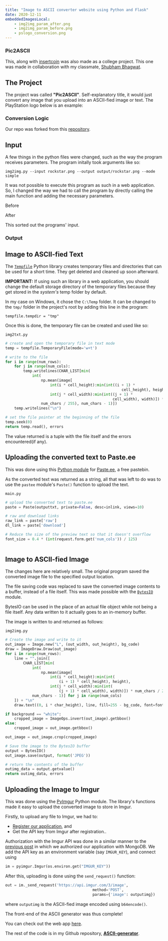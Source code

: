 ---
title: "Image to ASCII converter website using Python and Flask"
date: 2020-12-11
embeddedImagesLocal:
    - img2img_param_after.png
    - img2img_param_before.png
    - pslogo_conversion.png
---

###  Pic2ASCII

This, along with [insertcoin](https://1gokul.github.io/insertcoin-store/2020-12-06/insertcoin-login-system/) was also made as a college project. This one was made in collaboration with my classmate, [Shubham Bhagwat](https://shubhamxb.github.io/). 


## The Project

The project was called **"Pic2ASCII"**. Self-explanatory title, it would just convert any image that you upload into an ASCII-fied image or text. The PlayStation logo below is an example:
<GatsbyImage alt="pslogo" image={getImage(props.localImages[2])} />


### Conversion Logic

Our repo was forked from this [repository](https://github.com/uvipen/ASCII-generator).

## Input

A few things in the python files were changed, such as the way the program receives parameters. The program initally took arguments like so:

``` img2img.py --input rockstar.png --output output/rockstar.png --mode simple ```

It was not possible to execute this program as such in a web application. So, I changed the way we had to call the program by directly calling the main function and adding the necessary parameters.

Before
<GatsbyImage alt="img2img_param_before.png" image={getImage(props.localImages[1])} />

After
<GatsbyImage alt="img2img_param_before.png" image={getImage(props.localImages[0])} />

This sorted out the programs' input.

### Output 

## Image to ASCII-fied Text

The [`Tempfile`](https://docs.python.org/3/library/tempfile.html) Python library creates temporary files and directories that can be used for a short time. They get deleted and cleaned up soon afterward.

**IMPORTANT:** If using such an library in a web application, you should change the default storage directory of the temporary files because they get stored in the *system's* temp folder by default.

In my case on Windows, it chose the `C:\Temp` folder. It can be changed to the `tmp/` folder in the project's root by adding this line in the program:

`tempfile.tempdir = "tmp" `

Once this is done, the temporary file can be created and used like so:

`img2txt.py`
```python
# create and open the temporary file in text mode
temp = tempfile.TemporaryFile(mode='w+t')

# write to the file
for i in range(num_rows):
    for j in range(num_cols):
        temp.writelines(CHAR_LIST[min(
            int(
                np.mean(image[
                    int(i * cell_height):min(int((i + 1) *
                                                    cell_height), height),
                    int(j * cell_width):min(int((j + 1) *
                                                cell_width), width)]) *
                num_chars / 255), num_chars - 1)])
    temp.writelines("\n")

# set the file pointer at the beginning of the file
temp.seek(0)
return temp.read(), errors
```
The value returned is a tuple with the file itself and the errors encountered(if any).

## Uploading the converted text to Paste.ee 
This was done using this [Python module](https://github.com/i-ghost/pasteee) for [Paste.ee](https://paste.ee/), a free pastebin.

As the converted text was returned as a string, all that was left to do was to use the `pastee` module's `Paste()` function to upload the text.

`main.py`
```python
# upload the converted text to paste.ee
paste = Paste(outputtxt, private=False, desc=inlink, views=10)

# raw and download links
raw_link = paste['raw']
dl_link = paste['download']

# Reduce the size of the preview text so that it doesn't overflow
font_size = 0.4 * (int(request.form.get('num_cols')) / 125)
               
```



## Image to ASCII-fied Image

The changes here are relatively small. The original program saved the converted image file to the specified output location. 

The file saving code was replaced to save the converted image contents to a buffer, instead of a file itself. This was made possible with the [`BytesIO`](https://docs.python.org/3/library/io.html#binary-i-o) module. 

BytesIO can be used in the place of an actual file object while not being a file itself. Any data written to it actually goes to an in-memory buffer.

The image is written to and returned as follows:

`img2img.py`
```python
# Create the image and write to it
out_image = Image.new("L", (out_width, out_height), bg_code)
draw = ImageDraw.Draw(out_image)
for i in range(num_rows):
    line = "".join([
        CHAR_LIST[min(
            int(
                np.mean(image[
                    int(i * cell_height):min(int(
                        (i + 1) * cell_height), height),
                    int(j * cell_width):min(int(
                        (j + 1) * cell_width), width)]) * num_chars / 255),
            num_chars - 1)] for j in range(num_cols)
    ]) + "\n"
    draw.text((0, i * char_height), line, fill=255 - bg_code, font=font)

if background == "white":
    cropped_image = ImageOps.invert(out_image).getbbox()
else:
    cropped_image = out_image.getbbox()

out_image = out_image.crop(cropped_image)

# Save the image to the BytesIO buffer
output = BytesIO()
out_image.save(output, format('JPEG'))

# return the contents of the buffer
outimg_data = output.getvalue()
return outimg_data, errors
```
## Uploading the Image to Imgur
This was done using the [PyImgur](https://github.com/Damgaard/PyImgur) Python module. The library's functions made it easy to upload the converted image to store in Imgur.

Firstly, to upload any file to Imgur, we had to:
- [Register our application](https://api.imgur.com/oauth2/addclient), and
- Get the API key from Imgur after registration..

Authorization with the Imgur API was done in a similar manner to the [previous post](https://1gokul.github.io/insertcoin-store/2020-12-06/insertcoin-login-system/) in which we authorized our application with MongoDB. We add the API key as an environment variable (say `IMGUR_KEY`), and connect using 

```python
im = pyimgur.Imgur(os.environ.get("IMGUR_KEY"))
```
After this, uploading is done using the `send_request()` function:

```python
out = im._send_request('https://api.imgur.com/3/image',
                                       method='POST',
                                       params={'image': outputimg})
```
where `outputimg` is the ASCII-fied image encoded using `b64encode()`.


The front-end of the ASCII generator was thus complete! 

You can check out the web app [here](https://pic-2ascii.herokuapp.com/).

The rest of the code is in my Github repository, [**ASCII-generator**](https://github.com/1Gokul/ASCII-generator/).
